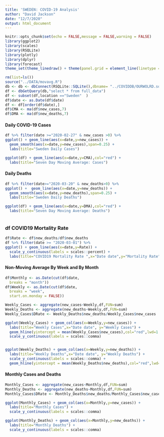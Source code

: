 ```yaml
---
title: 'SWEDEN: COVID-19 Analysis'
author: "David Jackson"
date: "12/7/2020"
output: html_document
---
```


```r
knitr::opts_chunk$set(echo = FALSE,message = FALSE,warning = FALSE)
library(ggplot2)
library(scales)
library(RSQLite)
library(plotly)
library(dplyr)
library(forecast)
theme_set(theme_linedraw() + theme(panel.grid = element_line(linetype = 'dashed')))

```
```r
rm(list=ls())
source("../DATA/movavg.R")
db <- db <- dbConnect(RSQLite::SQLite(),dbname= "../COVIDDB/OURWOLRD.sqlite3")
df <- dbGetQuery(db,"select * from full_data")
df <- subset(df,location =="Sweden"  )
df$date <- as.Date(df$date)
df <- df[order(df$date),]
df$CMA <- ma(df$new_cases,7)
df$DMA <- ma(df$new_deaths,7)
```

#### Daily COVID-19 Cases

```r
df %>% filter(date >="2020-02-27" & new_cases >0) %>%
ggplot() + geom_line(aes(x=date,y=new_cases)) +
  geom_smooth(aes(x=date,y=new_cases),span=0.25) +
  labs(title="Sweden Daily Cases")

ggplot(df) + geom_line(aes(x=date,y=CMA),col="red") + 
  labs(title="Seven Day Moving Average: Cases")

```

#### Daily Deaths

```r
df %>% filter(date>="2020-03-20" & new_deaths>0) %>%
ggplot() +  geom_line(aes(x=date,y=new_deaths)) +
  geom_smooth(aes(x=date,y=new_deaths),span=0.25) +
  labs(title="Sweden Daily Deaths") 

ggplot(df) + geom_line(aes(x=date,y=DMA),col="red") + 
  labs(title="Seven Day Moving Average: Deaths")
  
```

### df COVID19 Mortality Rate

```r
df$Rate <- df$new_deaths/df$new_deaths 
df %>% filter(date >= "2020-03-01") %>%
ggplot() + geom_line(aes(x=date,y=Rate)) +
  scale_y_continuous(labels = scales::percent) +
  labs(title="COVID19 Mortality Rate ",x="Date date",y="Mortality Rate") + geom_hline(yintercept = mean(na.omit(df$Rate)),col="red",lwd=1.5)

```

#### Non-Moving Average By Week and By Month

```r
df$Monthly <- as.Date(cut(df$date,
  breaks = "month"))
df$Weekly <- as.Date(cut(df$date,
  breaks = "week",
  start.on.monday = FALSE))

```
```r
Weekly_Cases <- aggregate(new_cases~Weekly,df,FUN=sum)
Weekly_Deaths <- aggregate(new_deaths~Weekly,df,FUN=sum)
Weekly_Cases$DRate <- Weekly_Deaths$new_deaths/Weekly_Cases$new_cases

```
```r
ggplot(Weekly_Cases) + geom_col(aes(x=Weekly,y=new_cases)) + 
  labs(title="Weekly Cases",x="Date date", y="Weekly Cases") +
  geom_hline(yintercept = mean(Weekly_Cases$new_cases),col="red",lwd=1.5) +
  scale_y_continuous(labels = scales::comma) 


ggplot(Weekly_Deaths) + geom_col(aes(x=Weekly,y=new_deaths)) + 
  labs(title="Weekly Deaths",x="Date date", y="Weekly Deaths") +
  scale_y_continuous(labels = scales::comma) +
  geom_hline(yintercept = mean(Weekly_Deaths$new_deaths),col="red",lwd=1.5)
``` 

#### Monthly Cases and Deaths

```r

Monthly_Cases <- aggregate(new_cases~Monthly,df,FUN=sum)
Monthly_Deaths <- aggregate(new_deaths~Monthly,df,FUN=sum)
Monthly_Cases$DRate <- Monthly_Deaths$new_deaths/Monthly_Cases$new_cases

```
```r
ggplot(Monthly_Cases) + geom_col(aes(x=Monthly,y=new_cases)) +
  labs(title="Monthly Cases") +
  scale_y_continuous(labels = scales::comma)

ggplot(Monthly_Deaths) + geom_col(aes(x=Monthly,y=new_deaths)) +
  labs(title="Monthly Deaths") +
  scale_y_continuous(labels = scales::comma)
```

